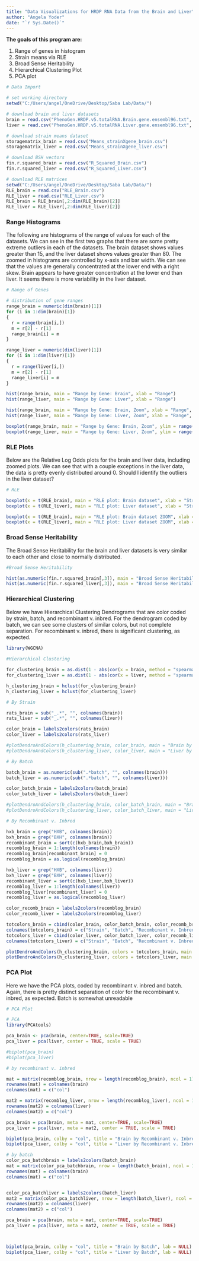 ```yaml
---
title: "Data Visualizations for HRDP RNA Data from the Brain and Liver"
author: "Angela Yoder"
date: "`r Sys.Date()`"
---
```


**The goals of this program are:**

1. Range of genes in histogram
2. Strain means via RLE
3. Broad Sense Heritability
4. Hierarchical Clustering Plot
5. PCA plot


```r
# Data Import

# set working directory
setwd("C:/Users/angel/OneDrive/Desktop/Saba Lab/Data/")

# download brain and liver datasets
brain = read.csv("PhenoGen.HRDP.v5.totalRNA.Brain.gene.ensembl96.txt", header = T, sep = "\t")
liver = read.csv("PhenoGen.HRDP.v5.totalRNA.Liver.gene.ensembl96.txt", header = T, sep = "\t")

# download strain means dataset
storagematrix_brain = read.csv("Means_strainXgene_brain.csv")
storagematrix_liver = read.csv("Means_strainXgene_liver.csv")

# download BSH vectors
fin.r.squared_brain = read.csv("R_Squared_Brain.csv")
fin.r.squared_liver = read.csv("R_Squared_Liver.csv")

# download RLE matrices
setwd("C:/Users/angel/OneDrive/Desktop/Saba Lab/Data/")
RLE_brain = read.csv("RLE_Brain.csv")
RLE_liver = read.csv("RLE_Liver.csv")
RLE_brain = RLE_brain[,2:dim(RLE_brain)[2]]
RLE_liver = RLE_liver[,2:dim(RLE_liver)[2]]
```

### Range Histograms

The following are histograms of the range of values for each of the datasets. We can see in the first two graphs that there are some pretty extreme outliers in each of the datasets. The brain dataset shows values greater than 15, and the liver dataset shows values greater than 80. The zoomed in histograms are controlled by x-axis and bar width. We can see that the values are generally concentrated at the lower end with a right skew. Brain appears to have greater concentration at the lower end than liver. It seems there is more variability in the liver dataset. 

```r

# Range of Genes

# distribution of gene ranges
range_brain = numeric(dim(brain)[1])
for (i in 1:dim(brain)[1])
{
  r = range(brain[i,])
  m = r[2] - r[1]
  range_brain[i] = m
}

range_liver = numeric(dim(liver)[1])
for (i in 1:dim(liver)[1])
{
  r = range(liver[i,])
  m = r[2] - r[1]
  range_liver[i] = m
}

hist(range_brain, main = "Range by Gene: Brain", xlab = "Range")
hist(range_liver, main = "Range by Gene: Liver", xlab = "Range")

hist(range_brain, main = "Range by Gene: Brain, Zoom", xlab = "Range", xlim = range(0:15))
hist(range_liver, main = "Range by Gene: Liver, Zoom", xlab = "Range", xlim = range(0:15), breaks = 80)

boxplot(range_brain, main = "Range by Gene: Brain, Zoom", ylim = range(0:10))
boxplot(range_liver, main = "Range by Gene: Liver, Zoom", ylim = range(0:10))

```

### RLE Plots

Below are the Relative Log Odds plots for the brain and liver data, including zoomed plots. We can see that with a couple exceptions in the liver data, the data is pretty evenly distributed around 0. Should I identify the outliers in the liver dataset?

```r

# RLE

boxplot(x = t(RLE_brain), main = "RLE plot: Brain dataset", xlab = "Strain")
boxplot(x = t(RLE_liver), main = "RLE plot: Liver dataset", xlab = "Strain")

boxplot(x = t(RLE_brain), main = "RLE plot: Brain dataset ZOOM", xlab = "Strain", ylim = range(-5:5))
boxplot(x = t(RLE_liver), main = "RLE plot: Liver dataset ZOOM", xlab = "Strain", ylim = range(-5:5)) 

```

### Broad Sense Heritability

The Broad Sense Heritability for the brain and liver datasets is very similar to each other and close to normally distributed. 

```r

#Broad Sense Heritability

hist(as.numeric(fin.r.squared_brain[,3]), main = "Broad Sense Heritability: Brain", xlab = "R-Squared Value")
hist(as.numeric(fin.r.squared_liver[,3]), main = "Broad Sense Heritability: Liver", xlab = "R-Squared Value")
```

### Hierarchical Clustering

Below we have Hierarchical Clustering Dendrograms that are color coded by strain, batch, and recombinant v. inbred. For the dendrogram coded by batch, we can see some clusters of similar colors, but not complete separation. For recombinant v. inbred, there is significant clustering, as expected. 

```r
library(WGCNA)
 
#Hierarchical Clustering

for_clustering_brain = as.dist(1 - abs(cor(x = brain, method = "spearman")))
for_clustering_liver = as.dist(1 - abs(cor(x = liver, method = "spearman")))

h_clustering_brain = hclust(for_clustering_brain)
h_clustering_liver = hclust(for_clustering_liver)

# By Strain

rats_brain = sub("_.*", "", colnames(brain))
rats_liver = sub("_.*", "", colnames(liver))

color_brain = labels2colors(rats_brain)
color_liver = labels2colors(rats_liver)

#plotDendroAndColors(h_clustering_brain, color_brain, main = "Brain by Strain", cex.dendroLabels = 0.4)
#plotDendroAndColors(h_clustering_liver, color_liver, main = "Liver by Strain", cex.dendroLabels = 0.4)

# By Batch

batch_brain = as.numeric(sub(".*batch", "", colnames(brain)))
batch_liver = as.numeric(sub(".*batch", "", colnames(liver)))

color_batch_brain = labels2colors(batch_brain)
color_batch_liver = labels2colors(batch_liver)

#plotDendroAndColors(h_clustering_brain, color_batch_brain, main = "Brain by Batch")
#plotDendroAndColors(h_clustering_liver, color_batch_liver, main = "Liver by Batch")

# By Recombinant v. Inbred

hxb_brain = grep("HXB", colnames(brain))
bxh_brain = grep("BXH", colnames(brain))
recombinant_brain = sort(c(hxb_brain,bxh_brain))
recomblog_brain = 1:length(colnames(brain))
recomblog_brain[recombinant_brain] = 0
recomblog_brain = as.logical(recomblog_brain)

hxb_liver = grep("HXB", colnames(liver))
bxh_liver = grep("BXH", colnames(liver))
recombinant_liver = sort(c(hxb_liver,bxh_liver))
recomblog_liver = 1:length(colnames(liver))
recomblog_liver[recombinant_liver] = 0
recomblog_liver = as.logical(recomblog_liver)

color_recomb_brain = labels2colors(recomblog_brain)
color_recomb_liver = labels2colors(recomblog_liver)

totcolors_brain = cbind(color_brain, color_batch_brain, color_recomb_brain)
colnames(totcolors_brain) = c("Strain", "Batch", "Recombinant v. Inbred")
totcolors_liver = cbind(color_liver, color_batch_liver, color_recomb_liver)
colnames(totcolors_liver) = c("Strain", "Batch", "Recombinant v. Inbred")

plotDendroAndColors(h_clustering_brain, colors = totcolors_brain, main = "Brain", cex.dendroLabels = 0.4)
plotDendroAndColors(h_clustering_liver, colors = totcolors_liver, main = "Liver", cex.dendroLabels = 0.4)

```

### PCA Plot

Here we have the PCA plots, coded by recombinant v. inbred and batch. Again, there is pretty distinct separation of color for the recombinant v. inbred, as expected. Batch is somewhat unreadable

```r

# PCA Plot

# PCA
library(PCAtools)

pca_brain <- pca(brain, center=TRUE, scale=TRUE)
pca_liver = pca(liver, center = TRUE, scale = TRUE)

#biplot(pca_brain)
#biplot(pca_liver)

# by recombinant v. inbred

mat = matrix(recomblog_brain, nrow = length(recomblog_brain), ncol = 1)
rownames(mat) = colnames(brain)
colnames(mat) = c("col")

mat2 = matrix(recomblog_liver, nrow = length(recomblog_liver), ncol = 1)
rownames(mat2) = colnames(liver)
colnames(mat2) = c("col")

pca_brain = pca(brain, meta = mat, center=TRUE, scale=TRUE)
pca_liver = pca(liver, meta = mat2, center = TRUE, scale = TRUE)

biplot(pca_brain, colby = "col", title = "Brain by Recombinant v. Inbred", lab = NULL)
biplot(pca_liver, colby = "col", title = "Liver by Recombinant v. Inbred", lab = NULL)

# by batch
color_pca_batchbrain = labels2colors(batch_brain)
mat = matrix(color_pca_batchbrain, nrow = length(batch_brain), ncol = 1)
rownames(mat) = colnames(brain)
colnames(mat) = c("col")


color_pca_batchliver = labels2colors(batch_liver)
mat2 = matrix(color_pca_batchliver, nrow = length(batch_liver), ncol = 1)
rownames(mat2) = colnames(liver)
colnames(mat2) = c("col")

pca_brain = pca(brain, meta = mat, center=TRUE, scale=TRUE)
pca_liver = pca(liver, meta = mat2, center = TRUE, scale = TRUE)



biplot(pca_brain, colby = "col", title = "Brain by Batch", lab = NULL)
biplot(pca_liver, colby = "col", title = "Liver by Batch", lab = NULL)
```

